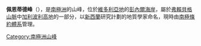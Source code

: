 {{coord|72|27|S|163|45|E|display=title}}

'''佩恩蒂德峰'''（{{lang-en|Painted Peak}}），是[[南極洲|南極洲]]的山峰，位於[[維多利亞地|維多利亞地]]的[[彭內爾海岸|彭內爾海岸]]，屬於[[弗賴貝格山脈|弗賴貝格山脈]]中[[加利波利高地|加利波利高地]]的一部分，以[[新西蘭|新西蘭]]研究計劃的地質學家命名，現時由[[南極條約體系|南極條約體系]]管理。

{{usgs-gazetteer}}

{{Antarctica-geo-stub}}
[[Category:南極洲山峰|Category:南極洲山峰]]